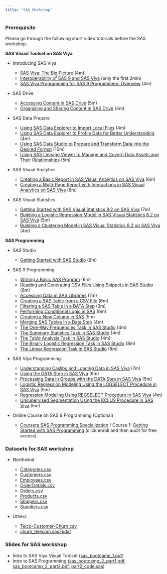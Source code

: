 ```yaml
---
title: "SAS Workshop"
---
```


<style>
#prerequisite>ul>li {
   margin-bottom: 10px;
}
</style>

### Prerequisite

Please go through the following short video tutorials before the SAS workshop.

**SAS Visual Toolset on SAS Viya**

* Introducing SAS Viya

    * [SAS Viya: The Big Picture](https://video.sas.com/detail/videos/introducing-sas-viya/video/4911667600001/sas%C2%AE-viya%E2%84%A2:-the-big-picture?autoStart=true) (4m)
    * [Interoperability of SAS 9 and SAS Viya](https://video.sas.com/detail/videos/introducing-sas-viya/video/5726539647001/interoperability-of-sas%C2%AE-9-and-sas%C2%AE-viya%C2%AE?autoStart=true) (only the first 2min)
    * [SAS Viya Programming for SAS 9 Programmers: Overview](https://video.sas.com/detail/videos/introducing-sas-viya/video/5334370004001/sas%C2%AE-viya%E2%84%A2-programming-for-sas%C2%AE-9-programmers:-overview?autoStart=true) (4m)

* SAS Drive

    * [Accessing Content in SAS Drive](https://video.sas.com/detail/video/5808938115001/accessing-content-in-sas%C2%AE-drive) (5m)
    * [Organizing and Sharing Content in SAS Drive](https://video.sas.com/detail/video/5808946674001/) (4m)
    

* SAS Data Prepare

    * [Using SAS Data Explorer to Import Local Files](https://video.sas.com/detail/videos/data-management__/video/5785551426001/using-sas%C2%AE-data-explorer-to-import-local-files?autoStart=true) (4m)
    * [Using SAS Data Explorer to Profile Data for Better Understanding](https://video.sas.com/detail/videos/data-management__/video/5785551338001/using-sas%C2%AE-data-explorer-to-profile-data-for-better-understanding?autoStart=true) (4m)
    * [Using SAS Data Studio to Prepare and Transform Data into the Desired Format](https://video.sas.com/detail/videos/data-management__/video/5785551710001/using-sas%C2%AE-data-studio-to-prepare-and-transform-data-into-the-desired-format?autoStart=true) (10m)
    * [Using SAS Lineage Viewer to Manage and Govern Data Assets and Their Relationships](https://video.sas.com/detail/videos/data-management__/video/5785551427001/using-sas%C2%AE-lineage-viewer-to-manage-and-govern-data-assets-and-their-relationships?autoStart=true) (5m)

* SAS Visual Analytics

    * [Creating a Basic Report in SAS Visual Analytics on SAS Viya](https://video.sas.com/detail/videos/sas-visual-analytics__/video/5808941965001/creating-a-basic-report-in-sas%C2%AE-visual-analytics-on-sas%C2%AE-viya%C2%AE?autoStart=true) (6m)
    * [Creating a Multi-Page Report with Interactions in SAS Visual Analytics on SAS Viya](https://video.sas.com/detail/videos/sas-visual-analytics__/video/5808946578001/creating-a-multi-page-report-with-interactions-in-sas%C2%AE-visual-analytics-on-sas%C2%AE-viya%C2%AE?autoStart=true) (6m)

* SAS Visual Statistics

    * [Getting Started with SAS Visual Statistics 8.2 on SAS Viya](https://video.sas.com/detail/videos/sas-visual-statistics__/video/5667477014001/getting-started-with-sas%C2%AE-visual-statistics-8.2-on-sas%C2%AE-viya%C2%AE?autoStart=true) (7m)
    * [Building a Logistic Regression Model in SAS Visual Statistics 8.2 on SAS Viya](https://video.sas.com/detail/videos/sas-visual-statistics__/video/5667494455001/building-a-logistic-regression-model-in-sas%C2%AE-visual-statistics-8.2-on-sas%C2%AE-viya%C2%AE?autoStart=true) (5m)
    * [Building a Clustering Model in SAS Visual Statistics 8.2 on SAS Viya](https://video.sas.com/detail/videos/sas-visual-statistics__/video/5667502711001/building-a-clustering-model-in-sas%C2%AE-visual-statistics-8.2-on-sas%C2%AE-viya%C2%AE?autoStart=true) (4m)

**SAS Programming**

* SAS Studio
    
    * [Getting Started with SAS Studio](https://video.sas.com/detail/videos/getting-started-with-sas-studio/video/4573016757001/getting-started-with-sas-studio?autoStart=true) (9m)

* SAS 9 Programming
    
    * [Writing a Basic SAS Program](https://video.sas.com/detail/videos/getting-started-with-sas-studio/video/4573016765001/writing-a-basic-sas-program?autoStart=true) (6m)
    * [Reading and Generating CSV Files Using Snippets in SAS Studio](https://video.sas.com/detail/videos/managing-data/video/4664327156001/reading-and-generating-csv-files-using-snippets-in-sas-studio?autoStart=true) (6m)
    * [Accessing Data in SAS Libraries](https://video.sas.com/detail/videos/managing-data/video/4572997794001/accessing-data-in-sas-libraries?autoStart=true) (7m)
    * [Creating a SAS Table from a CSV File](https://video.sas.com/detail/videos/managing-data/video/4573016758001/creating-a-sas-table-from-a-csv-file?autoStart=true) (6m)
    * [Filtering a SAS Table in a DATA Step](https://video.sas.com/detail/videos/managing-data/video/4573016761001/filtering-a-sas-table-in-a-data-step?autoStart=true) (3m)
    * [Performing Conditional Logic in SAS](https://video.sas.com/detail/videos/managing-data/video/4573016759001/performing-conditional-logic-in-sas?autoStart=true) (6m)
    * [Creating a New Column in SAS](https://video.sas.com/detail/videos/managing-data/video/4573023399001/creating-a-new-column-in-sas?autoStart=true) (5m)
    * [Merging SAS Tables in a Data Step](https://video.sas.com/detail/videos/managing-data/video/4572997800001/merging-sas-tables-in-a-data-step?autoStart=true) (4m)
    * [The One-Way Frequencies Task in SAS Studio](https://video.sas.com/detail/videos/performing-statistical-analyses/video/5537534102001/the-one-way-frequencies-task-in-sas%C2%AE-studio?autoStart=true) (4m)
    * [The Summary Statistics Task in SAS Studio](https://video.sas.com/detail/videos/performing-statistical-analyses/video/5537540644001/the-summary-statistics-task-in-sas%C2%AE-studio?autoStart=true) (4m)
    * [The Table Analysis Task in SAS Studio](https://video.sas.com/detail/videos/performing-statistical-analyses/video/5537545489001/the-table-analysis-task-in-sas%C2%AE-studio?autoStart=true) (4m)
    * [The Binary Logistic Regression Task in SAS Studio](https://video.sas.com/detail/videos/performing-statistical-analyses/video/5537523052001/the-binary-logistic-regression-task-in-sas%C2%AE-studio?autoStart=true) (8m)
    * [The Linear Regression Task in SAS Studio](https://video.sas.com/detail/videos/performing-statistical-analyses/video/5537540651001/the-linear-regression-task-in-sas%C2%AE-studio?autoStart=true) (8m)

* SAS Viya Programming

    * [Understanding Caslibs and Loading Data in SAS Viya](https://video.sas.com/detail/videos/an-introduction-to-sas-viya-programming-for-sas-9-programmers/video/5334369476001/understanding-caslibs-and-loading-data-in-sas%C2%AE-viya%E2%84%A2?autoStart=true) (7m)
    * [Using the DATA Step in SAS Viya](https://video.sas.com/detail/videos/an-introduction-to-sas-viya-programming-for-sas-9-programmers/video/5334371787001/using-the-data-step-in-sas%C2%AE-viya%E2%84%A2?autoStart=true) (6m)
    * [Processing Data in Groups with the DATA Step in SAS Viya](https://video.sas.com/detail/videos/an-introduction-to-sas-viya-programming-for-sas-9-programmers/video/5334370009001/processing-data-in-groups-with-the-data-step-in-sas%C2%AE-viya%E2%84%A2?autoStart=true) (5m)
    * [Logistic Regression Modeling Using the LOGSELECT Procedure in SAS Viya](https://video.sas.com/detail/videos/an-introduction-to-sas-viya-programming-for-sas-9-programmers/video/5334372288001/logistic-regression-modeling-using-the-logselect-procedure-in-sas%C2%AE-viya%E2%84%A2?autoStart=true) (5m)
    * [Regression Modeling Using REGSELECT Procedure in SAS Viya](https://video.sas.com/detail/videos/an-introduction-to-sas-viya-programming-for-sas-9-programmers/video/5334369481001/regression-modeling-using-the-regselect-procedure-in-sas%C2%AE-viya%E2%84%A2?autoStart=true) (4m)
    * [Unsupervised Segmentation Using the KCLUS Procedure in SAS Viya](https://video.sas.com/detail/videos/an-introduction-to-sas-viya-programming-for-sas-9-programmers/video/5334371789001/unsupervised-segmentation-using-the-kclus-procedure-in-sas%C2%AE-viya%E2%84%A2?autoStart=true) (5m)

* Online Course on SAS 9 Programming (Optional)

    * [Coursera SAS Programming Specialization](https://www.coursera.org/specializations/sas-programming) / Course 1: [Getting Started with SAS Programming](https://www.coursera.org/learn/sas-programming-basics) (click enroll and then audit for free access).


### Datasets for SAS workshop

* Northwind

    * [Categories.csv](data/nw/Categories.csv)
    * [Customers.csv](data/nw/Customers.csv)
    * [Employees.csv](data/nw/Employees.csv)
    * [OrderDetails.csv](data/nw/OrderDetails.csv)
    * [Orders.csv](data/nw/Orders.csv)
    * [Products.csv](data/nw/Products.csv)
    * [Shippers.csv](data/nw/Shippers.csv)
    * [Suppliers.csv](data/nw/Suppliers.csv)

* Others

   * [Telco-Customer-Churn.csv](data/Telco-Customer-Churn.csv)
   * [churn_telecom.sas7bdat](data/churn_telecom.sas7bdat)
   
### Slides for SAS workshop

* Intro to SAS Viya Visual Toolset ([sas_bootcamp_1.pdf](sas_bootcamp_1.pdf))
* Intro to SAS Programming ([sas_bootcamp_2_part1.pdf](sas_bootcamp_2_part1.pdf), [sas_bootcamp_2_part2.pdf](sas_bootcamp_2_part2.pdf), [part2_code.sas](part2_code.sas))
